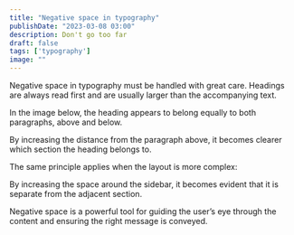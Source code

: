 ```yaml
---
title: "Negative space in typography"
publishDate: "2023-03-08 03:00"
description: Don't go too far
draft: false
tags: ['typography']
image: ""
---
```


<figure>
    <ImageZoom client:load src="/uploads/images/notes/negativo.webp" alt="Negative space" />
</figure>

Negative space in typography must be handled with great care.
Headings are always read first and are usually larger than the accompanying text.

In the image below, the heading appears to belong equally to both paragraphs, above and below.

<figure>
    <ImageZoom client:load src="/uploads/images/notes/en-fig-1.png" alt="Figure 1" />
</figure>

By increasing the distance from the paragraph above, it becomes clearer which section the heading belongs to.

<figure>
    <ImageZoom client:load src="/uploads/images/notes/en-fig-2.png" alt="Figure 2" />
</figure>

The same principle applies when the layout is more complex:

<figure>
    <ImageZoom client:load src="/uploads/images/notes/en-fig-3.png" alt="Figure 3" />
</figure>

By increasing the space around the sidebar, it becomes evident that it is separate from the adjacent section.

<figure>
    <ImageZoom client:load src="/uploads/images/notes/en-fig-4.png" alt="Figure 4" />
</figure>

Negative space is a powerful tool for guiding the user’s eye through the content and ensuring the right message is conveyed.